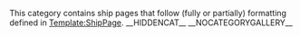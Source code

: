 This category contains ship pages that follow (fully or partially) formatting defined in [[Template:ShipPage]].
__HIDDENCAT__
__NOCATEGORYGALLERY__